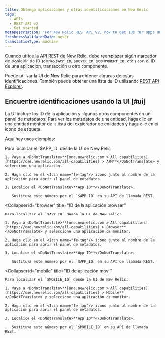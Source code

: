 ```yaml
---
title: Obtenga aplicaciones y otras identificaciones en New Relic
tags:
  - APIs
  - REST API v2
  - Get started
metaDescription: 'For New Relic REST API v2, how to get IDs for apps and other New Relic-identified components.'
freshnessValidatedDate: never
translationType: machine
---
```


Cuando utilice la [API REST de New Relic](/docs/apis/rest-api-v2/getting-started/introduction-new-relic-rest-api-v2), debe reemplazar algún marcador de posición de ID (como `$APP_ID`, `$KEYTX_ID`, `$COMPONENT_ID`, etc.) con el ID de una aplicación, transacción u otro componente.

Puede utilizar la UI de New Relic para obtener algunas de estas identificaciones. También puede obtener una lista de ID utilizando [REST API Explorer](/docs/apis/rest-api-v2/get-started/list-application-id-host-id-instance-id).

## Encuentre identificaciones usando la UI [#ui]

La UI incluye los ID de la aplicación y algunos otros componentes en un panel de metadatos. Para ver los metadatos de una entidad, haga clic en una entidad monitor de la lista del explorador de entidades y haga clic en el icono de etiqueta.

Aquí hay unos ejemplos:

<CollapserGroup>
  <Collapser
    id="apm"
    title="APM: ID de aplicación"
  >
    Para localizar el `$APP_ID` desde la UI de New Relic:

    1. Vaya a <DoNotTranslate>**[one.newrelic.com > All capabilities](https://one.newrelic.com/all-capabilities) > APM**</DoNotTranslate> y seleccione una aplicación.

    2. Haga clic en el <Icon name="fe-tag"/> icono junto al nombre de la aplicación para abrir el panel de metadatos.

    3. Localice el <DoNotTranslate>**App ID**</DoNotTranslate>.

       Sustituya este número por el `$APP_ID` en su API de llamada REST.
  </Collapser>

  <Collapser
    id="browser"
    title="ID de la aplicación browser"
  >
    Para localizar el `$APP_ID` desde la UI de New Relic:

    1. Vaya a <DoNotTranslate>**[one.newrelic.com > All capabilities](https://one.newrelic.com/all-capabilities) > Browser**</DoNotTranslate> y seleccione una aplicación de monitor.

    2. Haga clic en el <Icon name="fe-tag"/> icono junto al nombre de la aplicación para abrir el panel de metadatos.

    3. Localice el <DoNotTranslate>**App ID**</DoNotTranslate>.

       Sustituya este número por el `$APP_ID` en su API de llamada REST.
  </Collapser>

  <Collapser
    id="mobile"
    title="ID de aplicación móvil"
  >
    Para localizar el `$MOBILE_ID` desde la UI de New Relic:

    1. Vaya a <DoNotTranslate>**[one.newrelic.com > All capabilities](https://one.newrelic.com/all-capabilities) > Mobile**</DoNotTranslate> y seleccione una aplicación de monitor.

    2. Haga clic en el <Icon name="fe-tag"/> icono junto al nombre de la aplicación para abrir el panel de metadatos.

    3. Localice el <DoNotTranslate>**App ID**</DoNotTranslate>.

       Sustituya este número por el `$MOBILE_ID` en su API de llamada REST.
  </Collapser>
</CollapserGroup>